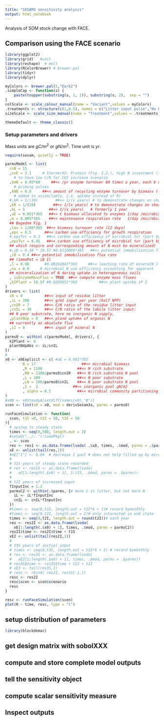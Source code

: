 ```yaml
---
title: "SESAM3 sensitivity analysis"
output: html_notebook
---
```


Analysis of SOM stock change with FACE.

## Comparison using the FACE scenario
```r
library(ggplot2)
library(grid)   #unit
library(reshape)  # melt
library(RColorBrewer) # brewer.pal
library(tidyr)
library(dplyr)

myColors <- brewer.pal(5,"Dark2")	
.simpleCap <- function(s) {
    paste(toupper(substring(s, 1, 1)), substring(s, 2),  sep = "")
}
colScale <- scale_colour_manual(name = "Variant",values = myColors)
.treatments <- structure(c(1,0.5), names = c("Litter input pulse","No Litter input"))
sizeScale <- scale_size_manual(name = "Treatment",values = .treatments)

themeDefault <- theme_classic()  
```

### Setup parameters and drivers
Mass units are $gC/m^2$ or $gN/m^2$. Time unit is $yr$.
```r
require(sesam, quietly = TRUE)

parmsModel <- list(
  cnB = 11
  ,cnE = 3.1     # Sterner02: Protein (Fig. 2.2.), high N investment (low P) need 
    # to have low C/N for CO2 increase scenario
  ,kmN = 0.05*60     ##<< /yr enzyme turnover 60 times a year, each 6 days -> fast 
    # priming pulses
  ,kNB = 0.8     ##<< amount of recycling enzyme turnover by biomass (
    # added to assimilable, i.e. uptake instead of R)
  #,kR = 1/(10)        ##<< 1/(x years) # to demonstrate changes on short time scale
  ,kR = 1/(20)        ##<< 1/(x years) # to demonstrate changes on short time scale
  ,kL = 5           ##<< 1/(x years)   # formerly 1 year
  ,aE = 0.001*365   ##<< C biomass allocated to enzymes 1/day /microbial biomass
  ,m = 0.005*365    ##<< maintenance respiration rate   1/day /microbial biomass, 
  ## Bogedom Fig. 1
  ,tau = 1/60*365  ##<< biomass turnover rate (12 days)
  ,eps = 0.5      ##<< carbon use efficiency for growth respiration
  #,epsTvr = 0.3   ##<< carbon use efficiency of microbial tvr (part by predators 
  ,epsTvr = 0.45   ##<< carbon use efficiency of microbial tvr (part by predators 
  ## which respire and corresponding amount of N must be mineralized)
  #,iB = 0.38 * 10.57 #0.0110068*365   ##<< potential immobilization flux rate 
  ,iB = 0.4 ##<< potential immobilization flux rate 
  ## (immoPot = iB I)
  ,l = 0.96       #0.00262647*365     ##<< leaching rate of mineralN l I
  ,nu = 0.9     # microbial N use efficiency accounting for apparent 
  ## minceralization of N during uptake in heterogeneous soils
  , isEnzymeMassFlux = TRUE  ##<< compute enzyme mass fluxes
  ,kIPlant = 10.57 #0.0289652*365          ##<< plant uptake iP I
)
drivers <- list(
  iR = 0          ##<< input of residue litter
  ,iL = 300       ##<< g/m2 input per year (half NPP)
  ,cnIR = 7       ##<< C/N ratio of the residue litter input
  ,cnIL = 30      ##<< C/N ratio of the labile litter input: 
  ## N poor substrate, here no inorganic N supply, 
  ,plantNUp = 0   ##<< pland uptake of organic N
  ## currently as absolute flux
  ,iI = 0         ##<< input of mineral N
)
parms0 <- within( c(parmsModel, drivers), {
  kIPlant <- 0
  plantNUpAbs <- iL/cnIL
})
#
x0 <- x0Explicit <- c( #aE = 0.001*365
        B = 17                     ##<< microbial biomass 
        ,R = 1100                ##<< N rich substrate
        ,RN = 1100/parms0$cnIR   ##<< N rich substrate N pool
        ,L = 100                 ##<< N poor substrate
        ,LN = 100/parms0$cnIL    ##<< N poor substrate N pool
        ,I =  2                ##<< inorganic pool gN/m2
        , alpha = 0.5            ##<< microbial community partitioning [0,1]
)
#x0B <- x0SteadyA[setdiff(names(x0),"B")]
scen <- list(x0 = x0, mod = derivSesam3a, parms = parms0)
```

```r
runFaceSimulation <- function(
  scen, t1S =0, t2I = 50, t3S = 50
){
  # spinup to steady state
  times <- seq(0,500, length.out = 2)
  #setwd("../..");loadPkg()
  . <- scen
  res <- res1 <- as.data.frame(lsoda( .$x0, times, .$mod, parms = .$parms))
  xE <- unlist(tail(res,1))
  #xE["I"] <- 0.04  # decrease I pool # does not help filled up by mircobial tvr
  #
  # t1S years of steady state recorded
  # res <- res1S <- as.data.frame(lsoda( 
  #   xE[1:length(.$x0) + 1], 1:t1S, .$mod, parms = .$parms))
  #
  # t2I years of increased input
  fInputInc = 1.2
  parmsC2 <- within(.$parms, {# more C in litter, but not more N 
    iL <- iL*fInputInc
    cnIL <- cnIL*fInputInc
  }) 
  #times <- seq(0,t2I, length.out = t2I*6 + 1)# record bymonthly
  #times <- seq(0,t2I, length.out = 2)# only interested in end state
  times <- seq(0,t2I, length.out = round(t2I))# each year
  res <- res2I <- as.data.frame(lsoda( 
    xE[1:length(.$x0) + 1], times, .$mod, parms = parmsC2))
  res2I$time <- res2I$time + t1S 
  xE2 <- unlist(tail(res2I,1))
  #
  # t3S years of initial input
  # times <- seq(0,t3S, length.out = t3S*6 + 1) # record bymonthly
  # res <- res3S <- as.data.frame(lsoda( 
  #   xE2[1:length(.$x0) + 1], times, .$mod, parms = .$parms))
  # res3S$time <- res3S$time + t1S + t2I
  # xE3 <- tail(res3S,1)
  # resc <- rbind( res2I, res3S[-1,])
  resc <- res2I
  resc$scen <- scen$scenario
  resc
}
```

```r
resc <- runFaceSimulation(scen)
plot(R ~ time, resc, type = "l")
```

## setup distribution of parameters
```r
library(blockdemac)

```


## get design matrix with sobolXXX

## compute and store complete model outputs

## tell the sensitivity object

## compute scalar sensitivity measure

## Inspect outputs

